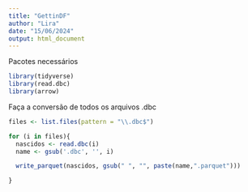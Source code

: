 ---
title: "GettinDF"
author: "Lira"
date: "15/06/2024"
output: html_document
---

Pacotes necessários

```{r PACKAGES}

library(tidyverse)
library(read.dbc)
library(arrow)

```

Faça a conversão de todos os arquivos .dbc

```{r CONVERSION}

files <- list.files(pattern = "\\.dbc$")

for (i in files){
  nascidos <- read.dbc(i)
  name <- gsub('.dbc', '', i)

  write_parquet(nascidos, gsub(" ", "", paste(name,".parquet")))

}

```

